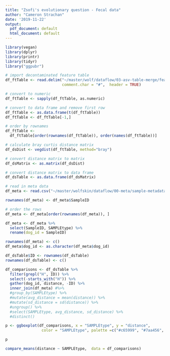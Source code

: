 ```yaml
---
title: "Zsofi's evolutionary question - Fecal data"
author: "Cameron Strachan"
date: '2019-11-22'
output:
  pdf_document: default
  html_document: default
---
```


```r
library(vegan)
library(dplyr)
library(printr)
library(tidyr)
library("ggpubr")
```

```r
# import decontaminated feature table
df_ftTable <- read.delim("~/master/wolf/dataflow/03-asv-table-merge/feature-table-no-contam-all-feces.txt", 
                         comment.char = "#",  header = TRUE)

# convert to numeric
df_ftTable <- sapply(df_ftTable, as.numeric)

# convert to data frame and remove first row
df_ftTable <- as.data.frame(t(df_ftTable))
df_ftTable <- df_ftTable[-1,]

# order by rownames
df_ftTable <- 
  df_ftTable[order(rownames(df_ftTable)), order(names(df_ftTable))]

# calculate bray curtis distance matrix
df_dsDist <- vegdist(df_ftTable, method="bray")

# convert distance matrix to matrix
df_dsMatrix <- as.matrix(df_dsDist)

# convert distance matrix to data frame
df_dsTable <- as.data.frame(df_dsMatrix)
```

```r
# read in meta data
df_meta <- read.csv("~/master/wolfskin/dataflow/00-meta/sample-metadata-faeces.csv")

rownames(df_meta) <- df_meta$SampleID

# order the rows
df_meta <- df_meta[order(rownames(df_meta)), ]

df_meta <- df_meta %>% 
  select(SampleID, SAMPLEtype) %>%
  rename(dog_id = SampleID)

rownames(df_meta) <- c()
df_meta$dog_id <- as.character(df_meta$dog_id)
```

```r
df_dsTable$ID <- rownames(df_dsTable)
rownames(df_dsTable) <- c()

df_comparisons <- df_dsTable %>%
  filter(grepl("H", ID)) %>%
  select(-starts_with("H")) %>%
  gather(dog_id, distance, -ID) %>%
  inner_join(df_meta) #%>%
  #group_by(SAMPLEtype) %>%
  #mutate(avg_distance = mean(distance)) %>%
  #mutate(sd_distance = sd(distance)) %>%
  #ungroup() %>%
  #select(SAMPLEtype, avg_distance, sd_distance) %>%
  #distinct()
```

\newpage

```r
p <- ggboxplot(df_comparisons, x = "SAMPLEtype", y = "distance",
                color = "SAMPLEtype", palette =c("#c65999", "#7aa456", "#777acd", "#c96d44"), add = "jitter")

p
```

\newpage

```r
compare_means(distance ~ SAMPLEtype,  data = df_comparisons)
```